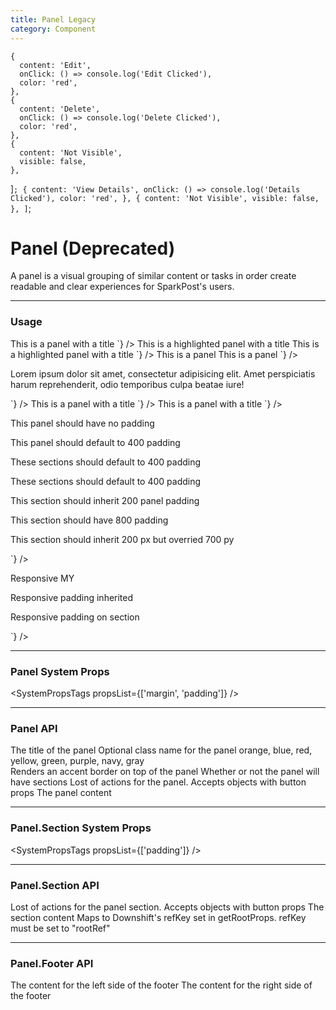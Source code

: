 ```yaml
---
title: Panel Legacy
category: Component
---
```



    {
      content: 'Edit',
      onClick: () => console.log('Edit Clicked'),
      color: 'red',
    },
    {
      content: 'Delete',
      onClick: () => console.log('Delete Clicked'),
      color: 'red',
    },
    {
      content: 'Not Visible',
      visible: false,
    },
  ]`;
    {
      content: 'View Details',
      onClick: () => console.log('Details Clicked'),
      color: 'red',
    },
    {
      content: 'Not Visible',
      visible: false,
    },
  ]`;

# Panel (Deprecated)

A panel is a visual grouping of similar content or tasks in order create readable and clear experiences for SparkPost's users.

---

### Usage

<LiveCode>
  <LiveCode.Content
    title="With a Title"
    code={`
      <Panel.LEGACY className="my-class" title="Title" sectioned>
        This is a panel with a title
      </Panel.LEGACY>
    `}
  />
  <LiveCode.Content
    title="With an Accent"
    code={`
      <>
        <Panel.LEGACY mb={300} accent sectioned>
          This is a highlighted panel with a title
        </Panel.LEGACY>
        <Panel.LEGACY mb={300} accent="orange" sectioned>
          This is a highlighted panel with a title
        </Panel.LEGACY>
      </>
    `}
  />
  <LiveCode.Content
    title="With a Footer"
    code={`
      <>
        <Panel.LEGACY title="Title" accent sectioned>
          This is a panel
        </Panel.LEGACY>
        <Panel.LEGACY.Footer mb={400} left="Left aligned" right="Right aligned"></Panel.Footer>
        <Panel.LEGACY title="Title" accent sectioned>
          This is a panel
        </Panel.LEGACY>
        <Panel.LEGACY.Footer mb={400} left="Left aligned" right="Right aligned"></Panel.Footer>
      </>
    `}
  />
  <LiveCode.Content
    title="With Actions"
    code={`
      <Panel.LEGACY actions={${actions}} accent="red" title="Panel with Actions">
        <Panel.LEGACY.Section actions={${sectionActions}}>
          <p>
            Lorem ipsum dolor sit amet, consectetur adipisicing elit. Amet perspiciatis harum
            reprehenderit, odio temporibus culpa beatae iure!
          </p>
        </Panel.LEGACY.Section>
      </Panel.LEGACY>
    `}
  />
  <LiveCode.Content
    title="With a Title"
    code={`
      <Panel.LEGACY className="my-class" title="Title" sectioned>
      This is a panel with a title
    </Panel.LEGACY>
    `}
  />
  <LiveCode.Content
    title="With a Title"
    code={`
      <Panel.LEGACY className="my-class" title="Title" sectioned>
      This is a panel with a title
    </Panel.LEGACY>
    `}
  />
  <LiveCode.Content
    title="System Props"
    code={`
      <>
        <Panel.LEGACY mb="400">
          <p>This panel should have no padding</p>
        </Panel.LEGACY>
        <Panel.LEGACY sectioned mb="400">
          <p>This panel should default to 400 padding</p>
        </Panel.LEGACY>
        <Panel.LEGACY mb="400">
          <Panel.LEGACY.Section>
            <p>These sections should default to 400 padding</p>
          </Panel.LEGACY.Section>
          <Panel.LEGACY.Section>
            <p>These sections should default to 400 padding</p>
          </Panel.LEGACY.Section>
        </Panel.LEGACY>
        <Panel.LEGACY padding="200" mb="400">
          <Panel.LEGACY.Section>
            <p>This section should inherit 200 panel padding</p>
          </Panel.LEGACY.Section>
          <Panel.LEGACY.Section p="800">
            <p>This section should have 800 padding</p>
          </Panel.LEGACY.Section>
          <Panel.LEGACY.Section py="700">
            <p>This section should inherit 200 px but overried 700 py</p>
          </Panel.LEGACY.Section>
        </Panel.LEGACY>
      </>
    `}
  />
  <LiveCode.Content
    title="Responsive System Props"
    code={`
      <>
        <Panel.LEGACY sectioned my={['200', '300', '600', '800']} mb="400">
          <p>Responsive MY</p>
        </Panel.LEGACY>
        <Panel.LEGACY p={['600', '200', '500', '800']}>
          <Panel.LEGACY.Section>
            <p>Responsive padding inherited</p>
          </Panel.LEGACY.Section>
          <Panel.LEGACY.Section p={['600', '600', '800', '200']}>
            <p>Responsive padding on section</p>
          </Panel.LEGACY.Section>
        </Panel.LEGACY>
      </>
    `}
  />
</LiveCode>

---

### Panel System Props

<SystemPropsTags propsList={['margin', 'padding']} />

---

### Panel API

<Prop name="title" type="node">
  The title of the panel
</Prop>

<Prop name="className" type="string">
  Optional class name for the panel
</Prop>

<Prop name="accent" type="bool | string">
  orange, blue, red, yellow, green, purple, navy, gray <br />
  Renders an accent border on top of the panel
</Prop>

<Prop name="sectioned" type="bool">
  Whether or not the panel will have sections
</Prop>

<Prop name="actions" type="array">
  Lost of actions for the panel. Accepts objects with button props
</Prop>

<Prop name="children" type="node">
  The panel content
</Prop>

---

### Panel.Section System Props

<SystemPropsTags propsList={['padding']} />

---

### Panel.Section API

<Prop name="actions" type="array">
  Lost of actions for the panel section. Accepts objects with button props
</Prop>

<Prop name="children" type="node">
  The section content
</Prop>

<Prop name="rootRef" type="function">
  Maps to Downshift's refKey set in getRootProps. refKey must be set to
  "rootRef"
</Prop>

---

### Panel.Footer API

<Prop name="left" type="node">
  The content for the left side of the footer
</Prop>

<Prop name="right" type="node">
  The content for the right side of the footer
</Prop>
